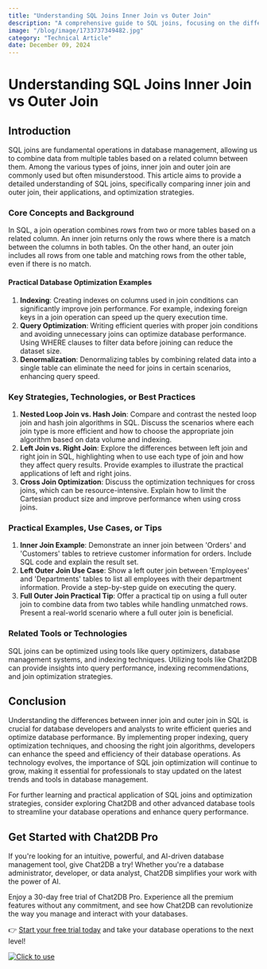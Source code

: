 ```yaml
---
title: "Understanding SQL Joins Inner Join vs Outer Join"
description: "A comprehensive guide to SQL joins, focusing on the differences between inner join and outer join, with practical examples and optimization strategies."
image: "/blog/image/1733737349482.jpg"
category: "Technical Article"
date: December 09, 2024
---
```


# Understanding SQL Joins Inner Join vs Outer Join


<Authors date="December 09, 2024">
  <Author name="Ethan Clarke" link="https://chat2db.ai" />
</Authors>

## Introduction
SQL joins are fundamental operations in database management, allowing us to combine data from multiple tables based on a related column between them. Among the various types of joins, inner join and outer join are commonly used but often misunderstood. This article aims to provide a detailed understanding of SQL joins, specifically comparing inner join and outer join, their applications, and optimization strategies.

### Core Concepts and Background
In SQL, a join operation combines rows from two or more tables based on a related column. An inner join returns only the rows where there is a match between the columns in both tables. On the other hand, an outer join includes all rows from one table and matching rows from the other table, even if there is no match.

#### Practical Database Optimization Examples
1. **Indexing**: Creating indexes on columns used in join conditions can significantly improve join performance. For example, indexing foreign keys in a join operation can speed up the query execution time.
2. **Query Optimization**: Writing efficient queries with proper join conditions and avoiding unnecessary joins can optimize database performance. Using WHERE clauses to filter data before joining can reduce the dataset size.
3. **Denormalization**: Denormalizing tables by combining related data into a single table can eliminate the need for joins in certain scenarios, enhancing query speed.

### Key Strategies, Technologies, or Best Practices
1. **Nested Loop Join vs. Hash Join**: Compare and contrast the nested loop join and hash join algorithms in SQL. Discuss the scenarios where each join type is more efficient and how to choose the appropriate join algorithm based on data volume and indexing.
2. **Left Join vs. Right Join**: Explore the differences between left join and right join in SQL, highlighting when to use each type of join and how they affect query results. Provide examples to illustrate the practical applications of left and right joins.
3. **Cross Join Optimization**: Discuss the optimization techniques for cross joins, which can be resource-intensive. Explain how to limit the Cartesian product size and improve performance when using cross joins.

### Practical Examples, Use Cases, or Tips
1. **Inner Join Example**: Demonstrate an inner join between 'Orders' and 'Customers' tables to retrieve customer information for orders. Include SQL code and explain the result set.
2. **Left Outer Join Use Case**: Show a left outer join between 'Employees' and 'Departments' tables to list all employees with their department information. Provide a step-by-step guide on executing the query.
3. **Full Outer Join Practical Tip**: Offer a practical tip on using a full outer join to combine data from two tables while handling unmatched rows. Present a real-world scenario where a full outer join is beneficial.

### Related Tools or Technologies
SQL joins can be optimized using tools like query optimizers, database management systems, and indexing techniques. Utilizing tools like Chat2DB can provide insights into query performance, indexing recommendations, and join optimization strategies.

## Conclusion
Understanding the differences between inner join and outer join in SQL is crucial for database developers and analysts to write efficient queries and optimize database performance. By implementing proper indexing, query optimization techniques, and choosing the right join algorithms, developers can enhance the speed and efficiency of their database operations. As technology evolves, the importance of SQL join optimization will continue to grow, making it essential for professionals to stay updated on the latest trends and tools in database management.

For further learning and practical application of SQL joins and optimization strategies, consider exploring Chat2DB and other advanced database tools to streamline your database operations and enhance query performance.

## Get Started with Chat2DB Pro

If you're looking for an intuitive, powerful, and AI-driven database management tool, give Chat2DB a try! Whether you're a database administrator, developer, or data analyst, Chat2DB simplifies your work with the power of AI.

Enjoy a 30-day free trial of Chat2DB Pro. Experience all the premium features without any commitment, and see how Chat2DB can revolutionize the way you manage and interact with your databases.

👉 [Start your free trial today](https://chat2db.ai/pricing) and take your database operations to the next level!


[![Click to use](/image/blog/bg/chat2db.jpg)](https://chat2db.ai/)
